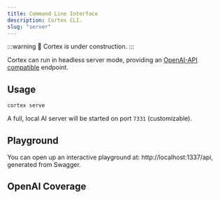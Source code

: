 ```yaml
---
title: Command Line Interface
description: Cortex CLI.
slug: "server"
---
```



:::warning
🚧 Cortex is under construction.
:::

Cortex can run in headless server mode, providing an [OpenAI-API compatible](https://platform.openai.com/docs/api-reference/introduction) endpoint.

## Usage

```
cortex serve
```

A full, local AI server will be started on port `7331` (customizable).

## Playground

You can open up an interactive playground at: http://localhost:1337/api, generated from Swagger.

## OpenAI Coverage

<OAICoverage />

